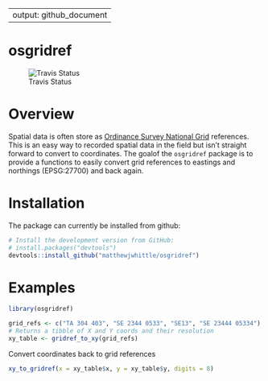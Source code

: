   
---
output: github_document
---

<!-- README.md is generated from README.Rmd. Please edit that file -->
# osgridref
![Travis Status](https://travis-ci.org/MatthewJWhittle/osgridref.svg?branch=master)

# Overview
Spatial data is often store as [Ordinance Survey National Grid](https://en.wikipedia.org/wiki/Ordnance_Survey_National_Grid) references. This is an easy way to recorded spatial data in the field but isn't straight forward to convert to coordinates. The goalof the `osgridref` package is to provide a functions to easily convert grid references to eastings and northings (EPSG:27700) and back again.

# Installation
The package can currently be installed from github:
```r
# Install the development version from GitHub:
# install.packages("devtools")
devtools::install_github("matthewjwhittle/osgridref")
```




# Examples
```r
library(osgridref)

grid_refs <- c("TA 304 403", "SE 2344 0533", "SE13", "SE 23444 05334")
# Returns a tibble of X and Y coords and their resolution
xy_table <- gridref_to_xy(grid_refs)
```

Convert coordinates back to grid references
```r
xy_to_gridref(x = xy_table$x, y = xy_table$y, digits = 8)
```


